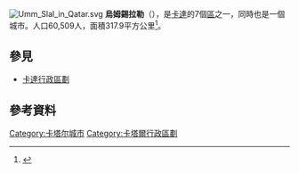 {{noteTA
|1=zh-hans:乌姆塞拉勒;zh-hant:烏姆錫拉勒;
}}
[[File:Umm_Slal_in_Qatar.svg|thumb]]
'''烏姆錫拉勒'''（{{lang-ar|أم صلال|Umm Şalāl}}），是[[卡達|卡達]]的7個[[卡達行政區劃|區]]之一，同時也是一個城市。人口60,509人，面積317.9平方公里<ref name="2010qsa">{{cite web|url=http://www.qsa.gov.qa/eng/publication/annabs/2014/1_Population2013.pdf|title=2010 population census|publisher=Qatar Statistics Authority|accessdate=13 March 2015|deadurl=yes|archiveurl=https://web.archive.org/web/20150402142501/http://www.qsa.gov.qa/eng/publication/annabs/2014/1_Population2013.pdf|archivedate=2015年4月2日}}</ref>。

==參見==
*[[卡達行政區劃|卡達行政區劃]]

==參考資料==
{{reflist}}

{{coord|display=title}}
{{DEFAULTSORT: Umm Salal}}
[[Category:卡塔尔城市|Category:卡塔尔城市]]
[[Category:卡塔爾行政區劃|Category:卡塔爾行政區劃]]
{{qatar-geo-stub}}
